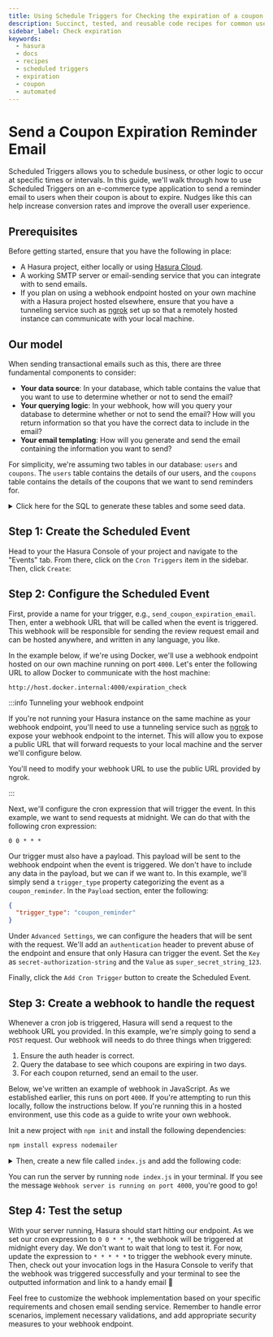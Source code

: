 ```yaml
---
title: Using Schedule Triggers for Checking the expiration of a coupon
description: Succinct, tested, and reusable code recipes for common use cases in Hasura.
sidebar_label: Check expiration
keywords:
  - hasura
  - docs
  - recipes
  - scheduled triggers
  - expiration
  - coupon
  - automated
---
```



# Send a Coupon Expiration Reminder Email

Scheduled Triggers allows you to schedule business, or other logic to occur at specific times or intervals. In this
guide, we'll walk through how to use Scheduled Triggers on an e-commerce type application to send a reminder email to users when their coupon is about to expire. Nudges like this can help increase conversion rates and improve the overall user experience.

## Prerequisites

Before getting started, ensure that you have the following in place:

- A Hasura project, either locally or using [Hasura Cloud](https://cloud.hasura.io/?skip_onboarding=true).
- A working SMTP server or email-sending service that you can integrate with to send emails.
- If you plan on using a webhook endpoint hosted on your own machine with a Hasura project hosted elsewhere, ensure that
  you have a tunneling service such as [ngrok](https://ngrok.com/) set up so that a remotely hosted instance can
  communicate with your local machine.

## Our model

When sending transactional emails such as this, there are three fundamental components to consider:

- **Your data source**: In your database, which table contains the value that you want to use to determine whether or
  not to send the email?
- **Your querying logic**: In your webhook, how will you query your database to determine whether or not to send the
  email? How will you return information so that you have the correct data to include in the email?
- **Your email templating**: How will you generate and send the email containing the information you want to send?

For simplicity, we're assuming two tables in our database: `users` and `coupons`. The `users` table contains the details
of our users, and the `coupons` table contains the details of the coupons that we want to send reminders for.

<details>
<summary>
Click here for the SQL to generate these tables and some seed data.
</summary>

```sql
-- Create the 'users' table
CREATE TABLE public.users (
    id SERIAL PRIMARY KEY,
    name VARCHAR(255),
    email TEXT NOT NULL
);

-- Create the 'coupons' table
CREATE TABLE public.coupons (
    id SERIAL PRIMARY KEY,
    user_id INTEGER REFERENCES public.users(id),
    code VARCHAR(255),
    expiration_date DATE
);

-- Seed data for the 'users' table
INSERT INTO public.users (name, email) VALUES
    ('Daniel Ricciardo', 'user1@example.com'),
    ('Charles Leclerc', 'user2@example.com'),
    ('Carlos Sainz', 'user3@example.com');

-- Seed data for the 'coupons' table
INSERT INTO public.coupons (user_id, code, expiration_date) VALUES
    (1, 'COUPON3', NOW() + INTERVAL '2 day'),
    (2, 'COUPON16', NOW() + INTERVAL '2 day'),
    (3, 'COUPON55', NOW() + INTERVAL '2 day');
```

You can copy / paste this into the `RUN SQL` tab in the Hasura Console on the `Data` page. Then, track all relationships
under the `Public` schema on the `Data` page.

**We're generating coupons that expire in two days so that we can test our Scheduled Trigger. If you run this SQL and
come back to the project later, remember to update the `expiration_date` field.**

</details>

## Step 1: Create the Scheduled Event

Head to your the Hasura Console of your project and navigate to the "Events" tab. From there, click on the
`Cron Triggers` item in the sidebar. Then, click `Create`:

<Thumbnail
  src="/img/scheduled-triggers/scheduled-triggers_getting-started-guide_2.18.0_click-create.png"
  alt="Hasura Scheduled Trigger architecture"
  width="1000"
/>

## Step 2: Configure the Scheduled Event

First, provide a name for your trigger, e.g., `send_coupon_expiration_email`. Then, enter a webhook URL that will be
called when the event is triggered. This webhook will be responsible for sending the review request email and can be
hosted anywhere, and written in any language, you like.

In the example below, if we're using Docker, we'll use a webhook endpoint hosted on our own machine running on port
`4000`. Let's enter the following URL to allow Docker to communicate with the host machine:

```
http://host.docker.internal:4000/expiration_check
```

:::info Tunneling your webhook endpoint

If you're not running your Hasura instance on the same machine as your webhook endpoint, you'll need to use a tunneling
service such as [ngrok](https://ngrok.com/) to expose your webhook endpoint to the internet. This will allow you to
expose a public URL that will forward requests to your local machine and the server we'll configure below.

You'll need to modify your webhook URL to use the public URL provided by ngrok.

:::

Next, we'll configure the cron expression that will trigger the event. In this example, we want to send requests at
midnight. We can do that with the following cron expression:

```
0 0 * * *
```

Our trigger must also have a payload. This payload will be sent to the webhook endpoint when the event is triggered. We
don't have to include any data in the payload, but we can if we want to. In this example, we'll simply send a
`trigger_type` property categorizing the event as a `coupon_reminder`. In the `Payload` section, enter the following:

```json
{
  "trigger_type": "coupon_reminder"
}
```

Under `Advanced Settings`, we can configure the headers that will be sent with the request. We'll add an
`authentication` header to prevent abuse of the endpoint and ensure that only Hasura can trigger the event. Set the
`Key` as `secret-authorization-string` and the `Value` as `super_secret_string_123`.

<Thumbnail
  src="/img/scheduled-triggers/scheduled-triggers_recipes_review-request_auth-header.png"
  alt="Hasura Scheduled Trigger architecture"
  width="1000"
/>

Finally, click the `Add Cron Trigger` button to create the Scheduled Event.

## Step 3: Create a webhook to handle the request

Whenever a cron job is triggered, Hasura will send a request to the webhook URL you provided. In this example, we're
simply going to send a `POST` request. Our webhook will needs to do three things when triggered:

1. Ensure the auth header is correct.
2. Query the database to see which coupons are expiring in two days.
3. For each coupon returned, send an email to the user.

Below, we've written an example of webhook in JavaScript. As we established earlier, this runs on port `4000`. If you're
attempting to run this locally, follow the instructions below. If you're running this in a hosted environment, use this
code as a guide to write your own webhook.

Init a new project with `npm init` and install the following dependencies:

```bash
npm install express nodemailer
```

<details>
<summary>
Then, create a new file called <code>index.js</code> and add the following code:
</summary>

```javascript
const express = require('express');
const nodemailer = require('nodemailer');

const app = express();

// Create a Nodemailer transporter using Ethereal email service
// Ideally, this configuration would be stored somewhere else
nodemailer.createTestAccount((err, account) => {
  if (err) {
    console.error('Failed to create a testing account. ' + err.message);
    return process.exit(1);
  }

  // If all goes as planned, here's the console telling us we're 👍
  console.log('Credentials obtained, listening on the webhook...');

  // Create a transporter object for nodemailer
  const transporter = nodemailer.createTransport({
    host: 'smtp.ethereal.email',
    port: 587,
    secure: false,
    auth: {
      user: account.user,
      pass: account.pass,
    },
  });

  // Our route for the webhook
  app.post('/expiration_check', async (req, res) => {
    // confirm the auth header is correct — ideally, you'd keep the secret in an environment variable
    const authHeader = req.headers['secret-authorization-string'];
    if (authHeader !== 'super_secret_string_123') {
      return res.status(401).json({
        message: 'Unauthorized',
      });
    }

    // get our date ready for the query
    const today = new Date();
    const twoDaysFromNow = today.setDate(today.getDate() + 2);
    const twoDaysFromNowString = new Date(twoDaysFromNow).toISOString().split('T')[0];

    // Fetch the data from our Hasura instance
    async function getExpiringCoupons() {
      const response = await fetch('http://localhost:8080/v1/graphql', {
        method: 'POST',
        headers: {
          'Content-Type': 'application/json',
          // "x-hasura-admin-secret": "<YOUR-ADMIN-KEY>",
        },
        body: JSON.stringify({
          query: `
          query GetExpiringCoupons($two_days_from_now: date!) {
            coupons(where: {expiration_date: {_lte: $two_days_from_now}}) {
                id
                code
                expiration_date
                user {
                id
                name
                email
                }
              }
            }
          `,
          variables: {
            two_days_from_now: twoDaysFromNowString,
          },
        }),
      });
      const { data } = await response.json();
      return data.coupons;
    }

    let coupons = await getExpiringCoupons();

    // map over the data and send an email to each customer
    async function sendCouponReminder(coupons) {
      let outcomes = [];
      coupons.map(async (coupon) => {
        // Create a message object
        const message = {
          from: 'SuperStore.com <sender@SuperStore.com>',
          to: `${coupon.user.name} <${coupon.user.email}>`,
          subject: `You've got a coupon expiring soon, ${coupon.user.name.split(' ')[0]}!`,
          text: `Yo ${coupon.user.name.split(' ')[0]},\n\nYour coupon code, ${
            coupon.code
          }, is expiring soon! Use it before ${coupon.expiration_date}.\n\nThanks,\nSuperStore.com`,
        };

        // Send the message using the Nodemailer transporter
        const info = await transporter.sendMail(message);

        // Log the message info
        console.log(`\nMessage sent to ${coupon.user.name}: ${nodemailer.getTestMessageUrl(info)}`);

        // add the info to the outcomes array
        outcomes.push({
          messageId: info.messageId,
          previewUrl: nodemailer.getTestMessageUrl(info),
        });
        return outcomes;
      });
    }

    await sendCouponReminder(coupons);

    // Return a JSON response to the client
    res.json({
      message: 'Coupons sent!',
    });
  });

  // Start the server
  app.listen(4000, () => {
    console.log('Server started on port 4000');
  });
});
```

</details>

You can run the server by running `node index.js` in your terminal. If you see the message
`Webhook server is running on port 4000`, you're good to go!

## Step 4: Test the setup

With your server running, Hasura should start hitting our endpoint. As we set our cron expression to `0 0 * * *`, the
webhook will be triggered at midnight every day. We don't want to wait that long to test it. For now, update the
expression to `* * * * *` to trigger the webhook every minute. Then, check out your invocation logs in the Hasura
Console to verify that the webhook was triggered successfully and your terminal to see the outputted information and
link to a handy email 🎉

<Thumbnail
  src="/img/scheduled-triggers/scheduled-triggers_recipes_review-terminal.png"
  alt="Hasura Scheduled Trigger architecture"
  width="1000"
/>

Feel free to customize the webhook implementation based on your specific requirements and chosen email sending service.
Remember to handle error scenarios, implement necessary validations, and add appropriate security measures to your
webhook endpoint.
